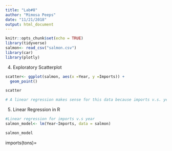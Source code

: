 ```yaml
---
title: "Lab#8"
author: "Mimosa Peeps"
date: "11/21/2018"
output: html_document
---
```


```r
knitr::opts_chunk$set(echo = TRUE)
library(tidyverse)
salmon<- read_csv("salmon.csv")
library(car)
library(plotly)
```

4. Exploratory Scatterplot

```r
scatter<- ggplot(salmon, aes(x =Year, y =Imports)) +
  geom_point()

scatter

# A linear regression makes sense for this data because imports v.s. year seems to be linearly related.
```

5. Linear Regression in R 

```r
#Linear regression for imports v.s year
salmon_model<- lm(Year~Imports, data = salmon)

salmon_model
```

imports(tons)= 





